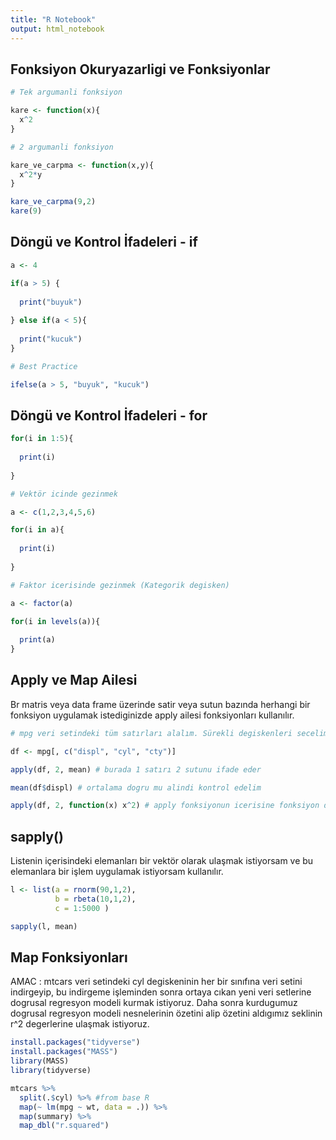 ```yaml
---
title: "R Notebook"
output: html_notebook
---
```


## Fonksiyon Okuryazarligi ve Fonksiyonlar

```r
# Tek argumanli fonksiyon

kare <- function(x){
  x^2
}

# 2 argumanli fonksiyon

kare_ve_carpma <- function(x,y){
  x^2*y
}

kare_ve_carpma(9,2)
kare(9)
```

## Döngü ve Kontrol İfadeleri - if

```r

a <- 4

if(a > 5) {
  
  print("buyuk")
  
} else if(a < 5){
  
  print("kucuk")
}

# Best Practice

ifelse(a > 5, "buyuk", "kucuk")

```


## Döngü ve Kontrol İfadeleri - for

```r

for(i in 1:5){
  
  print(i)
  
}

# Vektör icinde gezinmek

a <- c(1,2,3,4,5,6)

for(i in a){
  
  print(i)
  
}

# Faktor icerisinde gezinmek (Kategorik degisken)

a <- factor(a)

for(i in levels(a)){
  
  print(a)
}
```
## Apply ve Map Ailesi 

Br matris veya data frame üzerinde satir veya sutun bazında herhangi bir fonksiyon uygulamak istediginizde apply ailesi fonksiyonları kullanılır.

```r
# mpg veri setindeki tüm satırları alalım. Sürekli degiskenleri secelim ve sutun bazında işlem yapalım.

df <- mpg[, c("displ", "cyl", "cty")]

apply(df, 2, mean) # burada 1 satırı 2 sutunu ifade eder

mean(df$displ) # ortalama dogru mu alindi kontrol edelim

apply(df, 2, function(x) x^2) # apply fonksiyonun icerisine fonksiyon da yazabiliriz
```

## sapply()

Listenin içerisindeki elemanları bir vektör olarak ulaşmak istiyorsam ve bu elemanlara bir işlem uygulamak istiyorsam kullanılır.

```r
l <- list(a = rnorm(90,1,2),
          b = rbeta(10,1,2),
          c = 1:5000 )

sapply(l, mean)
```

## Map Fonksiyonları

AMAC : mtcars veri setindeki cyl degiskeninin her bir sınıfına veri setini indirgeyip, bu indirgeme işleminden sonra ortaya cıkan yeni veri setlerine dogrusal regresyon modeli kurmak istiyoruz. Daha sonra kurdugumuz dogrusal regresyon modeli nesnelerinin özetini alip özetini aldıgımız seklinin r^2 degerlerine ulaşmak istiyoruz.

```r
install.packages("tidyverse")
install.packages("MASS")
library(MASS)
library(tidyverse)

mtcars %>%
  split(.$cyl) %>% #from base R
  map(~ lm(mpg ~ wt, data = .)) %>%
  map(summary) %>%
  map_dbl("r.squared")

```


